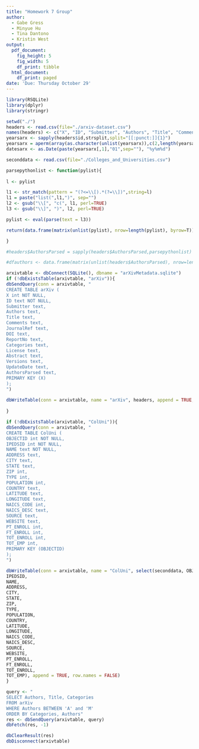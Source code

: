 ```yaml
---
title: "Homework 7 Group"
author: 
  - Gabe Gress
  - Minyue Hu
  - Tina Dantono
  - Kristin West
output:
  pdf_document:
    fig_height: 5
    fig_width: 5
    df_print: tibble
  html_document:
    df_print: paged
date: 'Due: Thursday October 29'
---
```


```r

library(RSQLite)
library(dplyr)
library(stringr)

setwd("./")
headers <- read.csv(file="./arxiv-dataset.csv")
names(headers) <- c("X", "ID", "Submitter", "Authors", "Title", "Comments", "JournalRef", "DOI", "ReportNo", "Categories", "License", "Abstract", "Versions", "UpdateDate", "AuthorsParsed")
yearsarx <- sapply(headers$id,strsplit,split="[[:punct:]]{1}")
yearsarx = aperm(array(as.character(unlist(yearsarx)),c(2,length(yearsarx)/2)))
datesarx <- as.Date(paste(yearsarx[,1],"01",sep=""), "%y%m%d")

seconddata <- read.csv(file="./Colleges_and_Universities.csv")

parsepythonlist <- function(pylist){
  
l <- pylist

l1 <- str_match(pattern = "(?<=\\[).*(?=\\])",string=l)
l1 = paste("list(",l1,")", sep="")
l2 <- gsub("\\[", "c(", l1, perl=TRUE)
l3 <- gsub("\\]", ")", l2, perl=TRUE)

pylist <- eval(parse(text = l3)) 

return(data.frame(matrix(unlist(pylist), nrow=length(pylist), byrow=T)))

}

#headers$AuthorsParsed = sapply(headers$AuthorsParsed,parsepythonlist)

#dfauthors <- data.frame(matrix(unlist(headers$AuthorsParsed), nrow=length(headers$AuthorsParsed), byrow=T))

```

```r


arxivtable <- dbConnect(SQLite(), dbname = "arXivMetadata.sqlite")
if (!dbExistsTable(arxivtable, "arXiv")){
dbSendQuery(conn = arxivtable, "
CREATE TABLE arXiv (
X int NOT NULL,
ID text NOT NULL,
Submitter text,
Authors text,
Title text,
Comments text,
JournalRef text,
DOI text,
ReportNo text,
Categories text,
License text,
Abstract text,
Versions text,
UpdateDate text,
AuthorsParsed text,
PRIMARY KEY (X)
);
")
  
dbWriteTable(conn = arxivtable, name = "arXiv", headers, append = TRUE, row.names = FALSE)
  
}

if (!dbExistsTable(arxivtable, "ColUni")){
dbSendQuery(conn = arxivtable, "
CREATE TABLE ColUni (
OBJECTID int NOT NULL,
IPEDSID int NOT NULL,
NAME text NOT NULL,
ADDRESS text,
CITY text,
STATE text,
ZIP int,
TYPE int,
POPULATION int,
COUNTRY text,
LATITUDE text,
LONGITUDE text,
NAICS_CODE int,
NAICS_DESC text,
SOURCE text,
WEBSITE text,
PT_ENROLL int,
FT_ENROLL int,
TOT_ENROLL int,
TOT_EMP int,
PRIMARY KEY (OBJECTID)
);
")

dbWriteTable(conn = arxivtable, name = "ColUni", select(seconddata, OBJECTID,
IPEDSID,
NAME,
ADDRESS,
CITY,
STATE,
ZIP,
TYPE,
POPULATION,
COUNTRY,
LATITUDE,
LONGITUDE,
NAICS_CODE,
NAICS_DESC,
SOURCE,
WEBSITE,
PT_ENROLL,
FT_ENROLL,
TOT_ENROLL,
TOT_EMP), append = TRUE, row.names = FALSE)
}
```

```r
query <- "
SELECT Authors, Title, Categories
FROM arXiv
WHERE Authors BETWEEN 'A' and 'M'
ORDER BY Categories, Authors"
res <- dbSendQuery(arxivtable, query)
dbFetch(res, -1)

dbClearResult(res)
dbDisconnect(arxivtable)
```